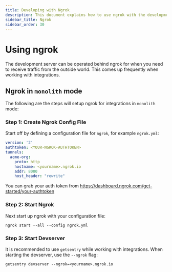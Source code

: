 ```yaml
---
title: Developing with Ngrok
description: This document explains how to use ngrok with the development server.
sidebar_title: Ngrok
sidebar_order: 30
---
```


# Using ngrok

The development server can be operated behind ngrok for when you need to receive traffic from the outside world. This comes up frequently when working with integrations. 

## Ngrok in `monolith` mode

The following are the steps will setup ngrok for integrations in `monolith` mode:

### Step 1: Create Ngrok Config File
Start off by defining a configuration file for `ngrok`, for example `ngrok.yml`:

```yaml
version: '2'
authtoken: <YOUR-NGROK-AUTHTOKEN>
tunnels:
  acme-org:
    proto: http
    hostname: <yourname>.ngrok.io
    addr: 8000
    host_header: "rewrite"
```

You can grab your auth token from https://dashboard.ngrok.com/get-started/your-authtoken

### Step 2: Start Ngrok
Next start up ngrok with your configuration file:
```shell
ngrok start --all --config ngrok.yml
```

### Step 3: Start Devserver
It is recommended to use `getsentry` while working with integrations. When starting the devserver, use the `--ngrok` flag:
```shell
getsentry devserver --ngrok=<yourname>.ngrok.io
```
